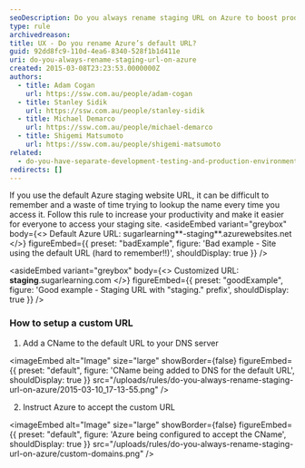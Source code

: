 ```yaml
---
seoDescription: Do you always rename staging URL on Azure to boost productivity and ease site access?
type: rule
archivedreason:
title: UX - Do you rename Azure’s default URL?
guid: 92dd8fc9-110d-4ea6-8340-528f1b1d411e
uri: do-you-always-rename-staging-url-on-azure
created: 2015-03-08T23:23:53.0000000Z
authors:
  - title: Adam Cogan
    url: https://ssw.com.au/people/adam-cogan
  - title: Stanley Sidik
    url: https://ssw.com.au/people/stanley-sidik
  - title: Michael Demarco
    url: https://ssw.com.au/people/michael-demarco
  - title: Shigemi Matsumoto
    url: https://ssw.com.au/people/shigemi-matsumoto
related:
  - do-you-have-separate-development-testing-and-production-environments
redirects: []
---
```


If you use the default Azure staging website URL, it can be difficult to remember and a waste of time trying to lookup the name every time you access it. Follow this rule to increase your productivity and make it easier for everyone to access your staging site.
<asideEmbed
  variant="greybox"
  body={<>
    Default Azure URL:
sugarlearning**-staging**&#46;azurewebsites&#46;net
  </>}
  figureEmbed={{
    preset: "badExample",
    figure: 'Bad example - Site using the default URL (hard to remember!!)',
    shouldDisplay: true
  }}
/>

<asideEmbed
  variant="greybox"
  body={<>
    Customized URL:
**staging**&#46;sugarlearning&#46;com
  </>}
  figureEmbed={{
    preset: "goodExample",
    figure: 'Good example - Staging URL with "staging&#46;" prefix',
    shouldDisplay: true
  }}
/>

### How to setup a custom URL

1. Add a CName to the default URL to your DNS server


<imageEmbed
  alt="Image"
  size="large"
  showBorder={false}
  figureEmbed={{
    preset: "default",
    figure: 'CName being added to DNS for the default URL',
    shouldDisplay: true
  }}
  src="/uploads/rules/do-you-always-rename-staging-url-on-azure/2015-03-10_17-13-55.png"
/>

2. Instruct Azure to accept the custom URL


<imageEmbed
  alt="Image"
  size="large"
  showBorder={false}
  figureEmbed={{
    preset: "default",
    figure: 'Azure being configured to accept the CName',
    shouldDisplay: true
  }}
  src="/uploads/rules/do-you-always-rename-staging-url-on-azure/custom-domains.png"
/>
